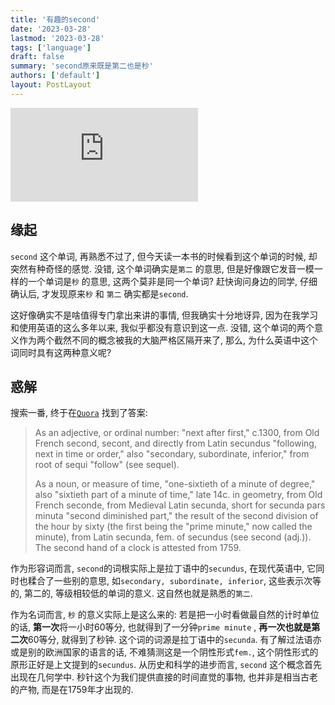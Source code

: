 ```yaml
---
title: '有趣的second'
date: '2023-03-28'
lastmod: '2023-03-28'
tags: ['language']
draft: false
summary: 'second原来既是第二也是秒'
authors: ['default']
layout: PostLayout
---
```


<iframe src="https://open.spotify.com/embed/track/3XwL5sEvTzT6yzlFFsQCEl?utm_source=generator" frameBorder="0" allowfullscreen="" allow="autoplay; clipboard-write; encrypted-media; fullscreen; picture-in-picture" loading="lazy"></iframe>


## 缘起
`second` 这个单词, 再熟悉不过了, 但今天读一本书的时候看到这个单词的时候, 却突然有种奇怪的感觉. 没错, 这个单词确实是`第二` 的意思, 但是好像跟它发音一模一样的一个单词是`秒` 的意思, 这两个莫非是同一个单词? 赶快询问身边的同学, 仔细确认后, 才发现原来`秒` 和 `第二` 确实都是`second`.

这好像确实不是啥值得专门拿出来讲的事情, 但我确实十分地讶异, 因为在我学习和使用英语的这么多年以来, 我似乎都没有意识到这一点. 没错, 这个单词的两个意义作为两个截然不同的概念被我的大脑严格区隔开来了, 那么, 为什么英语中这个词同时具有这两种意义呢? 

## 惑解
搜索一番, 终于在[`Quora`](https://www.quora.com/Why-does-the-word-second-mean-both-a-measure-of-time-and-the-ordinal-number-of-two) 找到了答案: 

> As an adjective, or ordinal number: "next after first," c.1300, from Old French second, secont, and directly from Latin secundus "following, next in time or order," also "secondary, subordinate, inferior," from root of sequi "follow" (see sequel).
> 
> As a noun, or measure of time, "one-sixtieth of a minute of degree," also "sixtieth part of a minute of time," late 14c. in geometry, from Old French seconde, from Medieval Latin secunda, short for secunda pars minuta "second diminished part," the result of the second division of the hour by sixty (the first being the "prime minute," now called the minute), from Latin secunda, fem. of secundus (see second (adj.)). The second hand of a clock is attested from 1759.

作为形容词而言, `second`的词根实际上是拉丁语中的`secundus`, 在现代英语中, 它同时也糅合了一些别的意思, 如`secondary, subordinate, inferior`, 这些表示次等的, 第二的, 等级相较低的单词的意义. 这自然也就是熟悉的`第二`.

作为名词而言, `秒` 的意义实际上是这么来的: 若是把一小时看做最自然的计时单位的话, **第一次**将一小时60等分, 也就得到了一分钟`prime minute` , **再一次也就是第二次**60等分, 就得到了秒钟. 这个词的词源是拉丁语中的`secunda`. 有了解过法语亦或是别的欧洲国家的语言的话, 不难猜测这是一个阴性形式`fem.`, 这个阴性形式的原形正好是上文提到的`secundus`. 从历史和科学的进步而言, `second` 这个概念首先出现在几何学中. 秒针这个为我们提供直接的时间直觉的事物, 也并非是相当古老的产物, 而是在1759年才出现的. 
